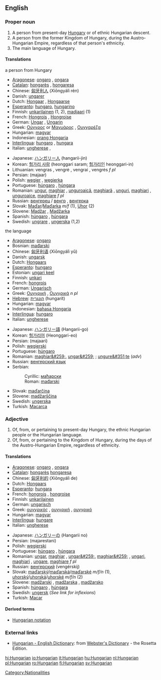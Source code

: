 {{interwiktionary|code=hu}}
==English==
===Proper noun===
{{wikipedia}}
{{en-proper noun|s}}

#A person from present-day [[Hungary]] or of ethnic Hungarian descent.
#A person from the former Kingdom of Hungary, during the Austro-Hungarian Empire, regardless of that person's ethnicity.
#The main language of Hungary.

====Translations====
;a person from Hungary
{{top}}
*[[Aragonese]]: [[ongaro]] {{m}}, [[ongara]] {{f}}
*[[Catalan]]: [[hongarès]] {{m}}, [[hongaresa]] {{f}}
*Chinese: [[匈牙利人]] (Xiōngyálì rén)
*Danish: [[ungarer]] {{c}}
*Dutch: [[Hongaar]] {{m}}, [[Hongaarse]] {{f}}
*[[Esperanto]]: [[hungaro]], [[hungarino]]
*Finnish: [[unkarilainen]] (1, 2), [[madjaari]] (1)
*French: [[Hongrois]] {{m}}, [[Hongroise]] {{f}}
*German: [[Ungar]] {{m}}, [[Ungarin]] {{f}}
*Greek: [[Ούγγρος]] or [[Μαγυάρος]] {{m}}, [[Ουγγαρέζα]] {{f}}
*Hungarian: [[magyar]]
*Indonesian: [[orang Hongaria]]
*[[Interlingua]]: [[hungaro]] {{m}}, [[hungara]] {{f}}
*Italian: [[ungherese]] {{m}},{{f}}
{{mid}}
*Japanese: [[ハンガリー人]] (hangarii-jin)
*Korean: [[헝가리 사람]] (heonggari saram; [[헝가리인]] heonggari-in)
*Lithuanian: vengras {{m}}, vengrė {{f}}, vengrai {{p}}, vengrės ''f pl''
*Persian: {{FAchar|[[مجار]]}} (majaar)
*Polish: [[węgier]] {{m}}, [[węgierka]] {{f}}
*Portuguese: [[húngaro]] {{m}}, [[húngara]] {{f}}
*Romanian: [[ungur]], [[maghiar]] {{m}}, [[unguroaică]], [[maghiară]] {{f}}, [[unguri]], [[maghiari]] {{p}}, [[unguroaice]], [[maghiare]] ''f pl''
*Russian: [[венгерец]] / [[венгр]] {{m}}, [[венгерка]] {{f}}
*Slovak: [[Maďar]]/[[Maďarka]] ''m/f'' (1), [[Uhor]] {{m}} (2)
*Slovene: [[Madžar]] {{m}}, [[Madžarka]] {{f}}
*Spanish: [[húngaro]] {{m}}, [[húngara]] {{f}}
*Swedish: [[ungrare]] {{m}}, [[ungerska]] {{f}} (1,2)
{{bottom}}

;the language
{{top}}
*[[Aragonese]]: [[ongaro]] {{m}}
*Bosnian: [[mađarski#Bosnian|mađarski]] {{m}}
*Chinese: [[匈牙利语]] (Xiōngyálì yǔ)
*Danish: [[ungarsk]]
*Dutch: [[Hongaars]] {{n}}
*[[Esperanto]]: [[hungaro]]
*Estonian: [[ungari keel]]
*Finnish: [[unkari]]
*French: [[hongrois]] {{m}}
*German: [[Ungarisch]] {{n}}
*Greek: [[Ουγγρική]] {{f}}, [[Ουγγρικά]] ''n pl''
*[[Hebrew]]: [[הונגרית]] (hungarít)
*Hungarian: [[magyar]]
*Indonesian: [[bahasa Hongaria]]
*[[Interlingua]]: [[hungaro]]
*Italian: [[ungherese]] {{m}}
{{mid}}
*Japanese: [[ハンガリー語]] (Hangarii-go)
*Korean: [[헝가리어]] (Heonggari-eo)
*Persian: {{FAchar|[[مجاری]]}} (majaari)
*Polish: [[węgierski]] {{m}}
*Portuguese: [[húngaro]] {{m}}
*Romanian: [[maghiar&#259;]], [[ungar&#259;]] {{f}}; [[ungure&#351;te]] (''adv'')
*Russian: [[венгерский язык]] {{m}}
*Serbian:
*:Cyrillic: [[мађарски#Serbian|мађарски]] {{m}}
*:Roman: [[mađarski#Serbian|mađarski]] {{m}}
*Slovak: [[maďarčina]] {{f}}
*Slovene: [[madžarščina]] {{f}}
*Swedish: [[ungerska]] {{c}}
*Turkish: [[Macarca]]
{{bottom}}

===Adjective===
{{en-adj-notcomp}}

#Of, from, or pertaining to present-day Hungary, the ethnic Hungarian people or the Hungarian language.
#Of, from, or pertaining to the Kingdom of Hungary, during the days of the Austro-Hungarian Empire, regardless of ethnicity.

====Translations====
{{top}}
*[[Aragonese]]: [[ongaro]] {{m}}, [[ongara]] {{f}}
*[[Catalan]]: [[hongarès]] {{m}} [[hongaresa]] {{f}}
*Chinese: [[匈牙利的]] (Xiōngyálì de)
*Dutch: [[Hongaars]] {{n}}
*[[Esperanto]]: [[hungara]]
*French: [[hongrois]] {{m}}, [[hongroise]] {{f}}
*Finnish: [[unkarilainen]]
*German: [[ungarisch]]
*Greek: [[ουγγρικός]] {{m}}, [[ουγγρική]] {{f}}, [[ουγγρικό]] {{n}}
*Hungarian: [[magyar]]
*[[Interlingua]]: [[hungare]]
*Italian: [[ungherese]]
{{mid}}
*Japanese: [[ハンガリー]]の (Hangarii no)
*Persian: {{FAchar|[[مجارستانی]]}} (majarestani)
*Polish: [[węgierski]]
*Portuguese: [[húngaro]] {{m}}, [[húngara]] {{f}}
*Romanian: [[ungar]], [[maghiar]] {{m}}, [[ungar&#259;]], [[maghiar&#259;]] {{f}}, [[ungari]], [[maghiari]] {{p}}, [[ungare]], [[maghiare]] ''f pl''
*Russian: [[венгерский]] (vengérskij) {{m}}
*Slovak: [[maďarský]]/[[maďarská]]/[[maďarské]] ''m/f/n'' (1), [[uhorský]]/[[uhorská]]/[[uhorské]] ''m/f/n'' (2)
*Slovene: [[madžarski]] {{m}}, [[madžarska]] {{f}}, [[madžarsko]] {{n}}
*Spanish: [[húngaro]] {{m}}, [[húngara]] {{f}}
*Swedish: [[ungersk]] (''See link for inflexions'')
*Turkish: [[Macar]]
{{bottom}}

====Derived terms====
*[[Hungarian notation]]

===External links===
*[http://www.websters-online-dictionary.org/definition/Hungarian-english/ Hungarian - English Dictionary]: from [http://www.websters-online-dictionary.org/ Webster's Dictionary] - the Rosetta Edition.
{{ethnologue|code=hun}}

[[Category:Nationalities]]

[[hi:Hungarian]]
[[io:Hungarian]]
[[it:Hungarian]]
[[hu:Hungarian]]
[[nl:Hungarian]]
[[pl:Hungarian]]
[[ro:Hungarian]]
[[fi:Hungarian]]
[[sv:Hungarian]]